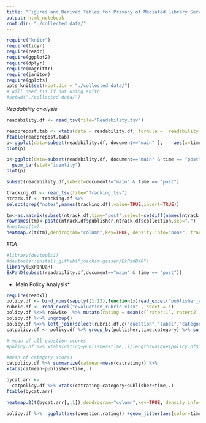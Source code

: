 ```yaml
---
title: "Figures and Derived Tables for Privacy of Mediated Library Services"
output: html_notebook
root.dir: "./collected data/"
---
```


```r
require("knitr")
require(tidyr)
require(readr)
require(ggplot2)
require(dplyr)
require(magrittr)
require(janitor)
require(gplots)
opts_knit$set(root.dir = "./collected data/")
# will need tis if not using Knitr
#setwd("./collected data/") 
```
*Readability analysis*
```r
readability.df <- read_tsv(file="Readability.tsv")
```
```r
readprepost.tab <- xtabs(data = readability.df, formula = `readability`~ publisher + time , subset = document=="main")
ftable(readprepost.tab)
p<-ggplot(data=subset(readability.df, document=="main" ),    aes(x=time, y=`readability`)) + geom_boxplot()
plot(p)

p<-ggplot(data=subset(readability.df, document=="main" & time == "post"),    aes(x=publisher, y=`readability`)) +
  geom_bar(stat="identity")
plot(p)

subset(readability.df,subset=document!="main" & time == "post")
```
```r
tracking.df <- read_tsv(file="Tracking.tsv")
ntrack.df <- tracking.df %>% 
select(grep("notes",names(tracking.df),value=TRUE,invert=TRUE))
```
```r
tm<-as.matrix(subset(ntrack.df,time="post",select=setdiff(names(ntrack.df),c("publisher","collection","time"))))
rownames(tm)<-paste(ntrack.df$publisher,ntrack.df$collection,sep=".")
#heatmap(tm)
heatmap.2(t(tm),dendrogram="column",key=TRUE, density.info="none", trace="none",margins=c(10,15),col=rev(grey.colors(5)))
```


*EDA*
```r
#library(devtools1)
#devtools::install_github("joachim-gassen/ExPanDaR")
library(ExPanDaR)
ExPanD(subset(readability.df,document=="main" & time == "post"))
```
* Main Policy Analysis*
```r
require(readxl)
policy.df <- bind_rows(sapply((1:12),function(x)read_excel("publisher_ratings.xlsx",sheet=x)))
rubric.df <- read_excel("evaluation_rubric.xlsx" , sheet = 1)
policy.df %<>% rowwise  %>% mutate(rating = mean(c(`rater:1`,`rater:2`,`rater:3`),na.rm=TRUE))
policy.df %<>% ungroup()
policy.df %<>% left_join(select(rubric.df,c("question","label","category")))
catpolicy.df <- policy.df %>% group_by(publisher,time,category) %>% summarize(catrating=mean(rating))
```
```r
# mean of all question scores
#policy.df %>% xtabs(rating~publisher+time,.)/length(unique(policy.df$question))

#mean of category scores
catpolicy.df %>% summarize(catmean=mean(catrating)) %>%
xtabs(catmean~publisher+time,.)

bycat.arr <- 
  catpolicy.df %>% xtabs(catrating~category+publisher+time,.)
ftable(bycat.arr)

heatmap.2(t(bycat.arr[,,1]),dendrogram="column",key=TRUE, density.info="none", trace="none",margins=c(10,15),col=rev(grey.colors(5)))

policy.df %>%  ggplot(aes(question,rating)) +geom_jitter(aes(color=time)) +facet_grid(publisher~time)

```

